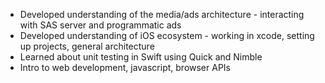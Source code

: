 - Developed understanding of the media/ads <highlight>architecture</highlight> - interacting with SAS server and programmatic ads
- Developed understanding of iOS ecosystem - working in xcode, setting up projects, general architecture
- Learned about unit testing in Swift using Quick and Nimble
- Intro to web development, javascript, browser APIs